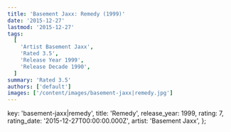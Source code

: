 ```yaml
---
title: 'Basement Jaxx: Remedy (1999)'
date: '2015-12-27'
lastmod: '2015-12-27'
tags:
  [
    'Artist Basement Jaxx',
    'Rated 3.5',
    'Release Year 1999',
    'Release Decade 1990',
  ]
summary: 'Rated 3.5'
authors: ['default']
images: ['/content/images/basement-jaxx|remedy.jpg']
---
```


  key: 'basement-jaxx|remedy',
  title: 'Remedy',
  release_year: 1999,
  rating: 7,
  rating_date: '2015-12-27T00:00:00.000Z',
  artist: 'Basement Jaxx',
};

<MusicRating data={data} />
